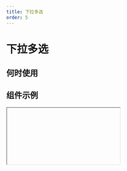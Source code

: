 ```yaml
---
title: 下拉多选
order: 5
---
```


# 下拉多选

## 何时使用

## 组件示例

<Iframe url="https://pre-yida-performance3.alibaba-inc.com/developer/multi-select-field-v2?isRenderNav=false" />

## 组件属性

<!-- | 属性名 | 属性code | 类型 | 数据示例 | 动态属性 | 备注 | -->
<!-- | :--- | :--- | :--- | :--- | :--- | :--- | -->
<!-- | 标题 | label | String | "标题" | 是 |  | -->
<!-- | 值 | fieldData | Object | 单选: "4121", 多选: ["4102", "4212"] | 是 |  | -->
<!-- | 标题位置 | labelAlign | String | “left” | 否 | 可选值：“left”,”top”,”inset" | -->
<!-- | 标题宽度 | labelColSpan | Number | 4 | 否 |  | -->
<!-- | 标题偏移 | labelColOffset | Number  | 0 | 否 |  | -->
<!-- | 内容宽度 | wrapperColSpan | Number  | 0 | 否 |  | -->
<!-- | 内容偏移 | wrapperColOffset | Number  | 0 | 否 |  | -->
<!-- | 标题对齐 | labelTextAlign | String | “left” | 否 | 可选值：“left”,”right" | -->
<!-- | 提示文字 | placeholder | String | “请选择” | 是 |  | -->
<!-- | 描述信息 | tips | String | "这是一段描述信息" | 否 |  | -->
<!-- | 尺寸 | size | String | “small” | 否 | 可选值：“small”,”medium”,"large" | -->
<!-- | 状态 | behavior | String | {fieldBehavior: "NORMAL"} | 是 | fieldBehavior 可选值："NORMAL","DISABLED","READONLY","HIDDEN" | -->
<!-- | 校验 | validation | Array | [{type:"required"}] | 是 | 可选值：{type:"required"}, {type: "customValidate", message: "请选择指定项", param: "function validateRule(value) { return value === 'test'; }"} | -->
<!-- | 是否有下拉箭头 | hasArrow | Boolean | true | 否 |  可选值：true, false | -->
<!-- | 是否多选 | multiple | Boolean | true | 否 |  可选值：true, false | -->
<!-- | 是否有搜索 | showSearch | Boolean | true | 否 |  可选值：true, false |
|下拉框显示或关闭事件| onVisibleChange | Function | function onVisibleChange({ visible, type }){console.log('onVisibleChange', visible, type);} | 否
| 值发生改变事件 | onChange | Function | function onChange({ value, data, extra }){ console.log('onChange', value, data, extra);} | 否 -->


<AttrTable dataSource={[
{
  attr: '标题',
  code: 'label',
  type: 'String',
  demo: '标题',
  dafault:'',
  desc: ''
},
{
  attr: '值',
  code: 'fieldData',
  type: 'Object',
  demo: '单选: "4121", 多选: ["4102", "4212"]',
  dafault:'',
  desc: ''
},
{
  attr: '标题位置',
  code: 'labelAlign',
  type: 'String',
  demo: '“left”',
  dafault:'',
  desc: '可选值：“left”,”top”'
},
{
  attr: '标题宽度',
  code: 'labelColSpan',
  type: 'Number',
  demo: '4',
  dafault:'',
  desc: ''
},
{
  attr: '标题偏移',
  code: 'labelColOffset',
  type: 'Number',
  demo: '0',
  dafault:'',
  desc: ''
},
{
  attr: '内容宽度',
  code: 'wrapperColSpan',
  type: 'Number',
  demo: '0',
  dafault:'',
  desc: ''
},
{
  attr: '内容偏移',
  code: 'wrapperColOffset',
  type: 'Number',
  demo: '0',
  dafault:'',
  desc: ''
},
{
  attr: '标题对齐',
  code: 'labelTextAlign',
  type: 'String',
  demo: '“left”',
  dafault:'',
  desc: '可选值：“left”,”right"'
},
{
  attr: '提示文字',
  code: 'placeholder',
  type: 'String',
  demo: '“请选择”',
  dafault:'',
  desc: ''
},
{
  attr: '描述信息',
  code: 'tips',
  type: 'String',
  demo: '这是一段描述信息',
  dafault:'',
  desc: ''
},
{
  attr: '尺寸',
  code: 'size',
  type: 'String',
  demo: '“small”',
  dafault:'',
  desc: '可选值：“small”,”medium”,"large"'
},
{
  attr: '状态',
  code: 'behavior',
  type: 'String',
  demo: '{fieldBehavior: "NORMAL"}',
  dafault:'',
  desc: 'fieldBehavior 可选值："NORMAL","DISABLED","READONLY","HIDDEN"'
},
{
  attr: '状态',
  code: 'behavior',
  type: 'String',
  demo: '{fieldBehavior: "NORMAL"}',
  dafault:'',
  desc: 'fieldBehavior 可选值："NORMAL","DISABLED","READONLY","HIDDEN" '
},{
  attr: '校验',
  code: 'validation',
  type: 'Array',
  demo: '[{type:"required"}]',
  dafault:'',
  desc: '可选值：{type:"required"}, {type: "customValidate", message: "请选择指定项", param: "function validateRule(value) { return value === test; }"} '
},{
  attr: '是否有下拉箭头',
  code: 'hasArrow',
  type: 'Boolean',
  demo: 'true',
  dafault:'',
  desc: '可选值：true, false'
},{
  attr: '是否多选',
  code: 'multiple',
  type: 'BoBooleanol',
  demo: 'true',
  dafault:'',
  desc: '可选值：true, false '
},{
  attr: '校验',
  code: 'validation',
  type: 'Array',
  demo: '[{type:"required"}] ',
  dafault:'',
  desc: '可选值：{type:"required"}, {type: "customValidate", message: "请选择今日之前的日期", param: "function validateRule(value) { return value <= new Date().getTime(); }"}'
},
{
  attr: '是否有搜索',
  code: 'showSearch',
  type: 'Boolean',
  demo: 'true',
  dafault:'',
  desc: ' 可选值：true, false'
},
{
  attr: '下拉框显示或关闭事件',
  code: 'onVisibleChange',
  type: 'Function',
  demo: 'function onVisibleChange({ visible, type }){console.log("onVisibleChange", visible, type);} ',
  dafault:'',
  desc: ''
},
{
  attr: '值发生改变事件',
  code: 'onChange',
  type: 'Function',
  demo: ' function onChange({ value, data, extra }){ console.log("onChange", value, data, extra);} ',
  dafault:'',
  desc: ''
},
]}
/>
